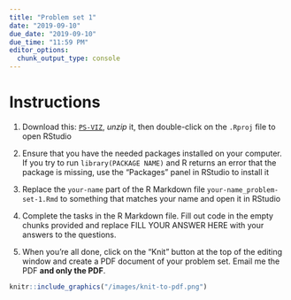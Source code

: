 ```yaml
---
title: "Problem set 1"
date: "2019-09-10"
due_date: "2019-09-10"
due_time: "11:59 PM"
editor_options: 
  chunk_output_type: console
---
```


# Instructions


1. Download this: [`PS-VIZ`](/files/ps-viz.zip), *unzip* it, then double-click on the `.Rproj` file to open RStudio

2. Ensure that you have the needed packages installed on your computer. If you try to run `library(PACKAGE NAME)` and R returns an error that the package is missing, use the “Packages” panel in RStudio to install it

3. Replace the `your-name` part of the R Markdown file `your-name_problem-set-1.Rmd` to something that matches your name and open it in RStudio

4. Complete the tasks in the R Markdown file. Fill out code in the empty chunks provided and replace FILL YOUR ANSWER HERE with your answers to the questions.

5. When you’re all done, click on the “Knit” button at the top of the editing window and create a PDF document of your problem set. Email me the PDF **and only the PDF**.


```r
knitr::include_graphics("/images/knit-to-pdf.png")
```